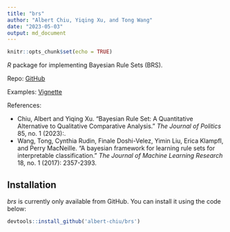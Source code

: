 ```yaml
---
title: "brs"
author: "Albert Chiu, Yiqing Xu, and Tong Wang"
date: "2023-05-03"
output: md_document
---
```


```r
knitr::opts_chunk$set(echo = TRUE)
```

_R_ package for implementing Bayesian Rule Sets (BRS).

Repo: [GitHub](https://github.com/albert-chiu/brs)

Examples: [Vignette](https://albertchiu.com/brs/docs/articles/brs-vignette)

References: 

 - Chiu, Albert and Yiqing Xu. "Bayesian Rule Set: A Quantitative Alternative to Qualitative Comparative Analysis." *The Journal of Politics* 85, no. 1 (2023):. 
 - Wang, Tong, Cynthia Rudin, Finale Doshi-Velez, Yimin Liu, Erica Klampfl, and Perry MacNeille. "A bayesian framework for learning rule sets for interpretable classification." *The Journal of Machine Learning Research* 18, no. 1 (2017): 2357-2393.

## Installation
_brs_ is currently only available from GitHub. You can install it using the code below: 
```r
devtools::install_github('albert-chiu/brs')
```
